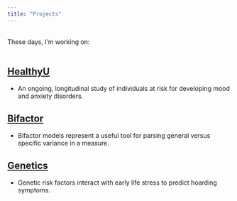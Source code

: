 ```yaml
---
title: "Projects"
---
```

<br/>
These days, I'm working on:  
<br/>

## [HealthyU](http://rpubs.com/caitlinbrow/healthyU)  

- An ongoing, longitudinal study of individuals at risk for developing mood and anxiety disorders.
<br/>

## [Bifactor](http://rpubs.com/caitlinbrow/439858)

- Bifactor models represent a useful tool for parsing general versus specific variance in a measure.

## [Genetics](http://rpubs.com/caitlinbrow/373965)

- Genetic risk factors interact with early life stress to predict hoarding symptoms.